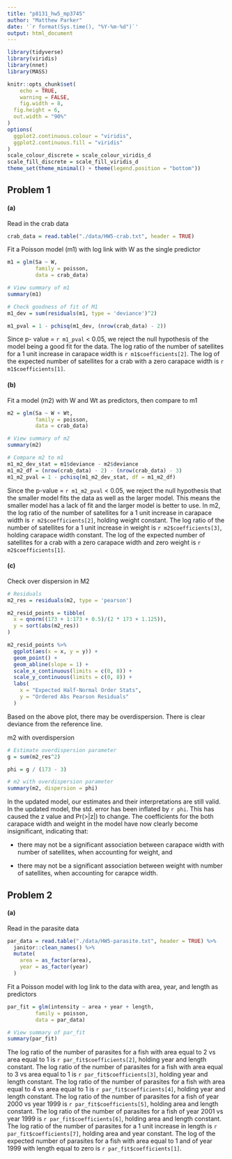 ```yaml
---
title: "p8131_hw5_mp3745"
author: "Matthew Parker"
date: '`r format(Sys.time(), "%Y-%m-%d")`'
output: html_document
---
```


```r
library(tidyverse)
library(viridis)
library(nnet)
library(MASS)

knitr::opts_chunk$set(
	echo = TRUE,
	warning = FALSE,
	fig.width = 8, 
  fig.height = 6,
  out.width = "90%"
)
options(
  ggplot2.continuous.colour = "viridis",
  ggplot2.continuous.fill = "viridis"
)
scale_colour_discrete = scale_colour_viridis_d
scale_fill_discrete = scale_fill_viridis_d
theme_set(theme_minimal() + theme(legend.position = "bottom"))
```

## Problem 1

#### (a)

Read in the crab data
```r
crab_data = read.table("./data/HW5-crab.txt", header = TRUE)
```


Fit a Poisson model (m1) with log link with W as the single predictor
```r
m1 = glm(Sa ~ W, 
         family = poisson, 
         data = crab_data) 

# View summary of m1
summary(m1)

# Check goodness of fit of M1
m1_dev = sum(residuals(m1, type = 'deviance')^2)

m1_pval = 1 - pchisq(m1_dev, (nrow(crab_data) - 2))
```

Since p- value = `r m1_pval` < 0.05, we reject the null hypothesis of the model being a good fit for the data. The log ratio of the number of satellites for a 1 unit increase in carapace width is `r m1$coefficients[2]`. The log of the expected number of satellites for a crab with a zero carapace width is `r m1$coefficients[1]`.


#### (b)

Fit a model (m2) with W and Wt as predictors, then compare to m1
```r
m2 = glm(Sa ~ W + Wt, 
         family = poisson, 
         data = crab_data) 

# View summary of m2
summary(m2)

# Compare m2 to m1
m1_m2_dev_stat = m1$deviance - m2$deviance
m1_m2_df = (nrow(crab_data) - 2) - (nrow(crab_data) - 3) 
m1_m2_pval = 1 - pchisq(m1_m2_dev_stat, df = m1_m2_df) 
```

Since the p-value = `r m1_m2_pval` < 0.05, we reject the null hypothesis that the smaller model fits the data as well as the larger model. This means the smaller model has a lack of fit and the larger model is better to use. In m2, the log ratio of the number of satellites for a 1 unit increase in carapace width is `r m2$coefficients[2]`, holding weight constant. The log ratio of the number of satellites for a 1 unit increase in weight is `r m2$coefficients[3]`, holding carapace width constant. The log of the expected number of satellites for a crab with a zero carapace width and zero weight is `r m2$coefficients[1]`.


#### (c)

Check over dispersion in M2
```r
# Residuals
m2_res = residuals(m2, type = 'pearson')

m2_resid_points = tibble(
  x = qnorm((173 + 1:173 + 0.5)/(2 * 173 + 1.125)),
  y = sort(abs(m2_res))
)

m2_resid_points %>% 
  ggplot(aes(x = x, y = y)) +
  geom_point() + 
  geom_abline(slope = 1) + 
  scale_x_continuous(limits = c(0, 8)) +
  scale_y_continuous(limits = c(0, 8)) +
  labs(
    x = "Expected Half-Normal Order Stats",
    y = "Ordered Abs Pearson Residuals"
  )
```

Based on the above plot, there may be overdispersion. There is clear deviance from the reference line.

m2 with overdispersion
```r
# Estimate overdispersion parameter
g = sum(m2_res^2)

phi = g / (173 - 3)

# m2 with overdispersion parameter
summary(m2, dispersion = phi)
```

In the updated model, our estimates and their interpretations are still valid. In the updated model, the std. error has been inflated by `r phi`. This has caused the z value and Pr(>|z|) to change. The coefficients for the both carapace width and weight in the model have now clearly become insignificant, indicating that:

* there may not be a significant association between carapace width with number of satellites, when accounting for weight, and

* there may not be a significant association between weight with number of satellites, when accounting for carapce width.


## Problem 2

#### (a)

Read in the parasite data
```r
par_data = read.table("./data/HW5-parasite.txt", header = TRUE) %>% 
  janitor::clean_names() %>% 
  mutate(
    area = as_factor(area),
    year = as_factor(year)
  )
```


Fit a Poisson model with log link to the data with area, year, and length as predictors
```r
par_fit = glm(intensity ~ area + year + length, 
         family = poisson, 
         data = par_data) 

# View summary of par_fit
summary(par_fit)
```

The log ratio of the number of parasites for a fish with area equal to 2 vs area equal to 1 is `r par_fit$coefficients[2]`, holding year and length constant. The log ratio of the number of parasites for a fish with area equal to 3 vs area equal to 1 is `r par_fit$coefficients[3]`, holding year and length constant. The log ratio of the number of parasites for a fish with area equal to 4 vs area equal to 1 is `r par_fit$coefficients[4]`, holding year and length constant. The log ratio of the number of parasites for a fish of year 2000 vs year 1999 is `r par_fit$coefficients[5]`, holding area and length constant. The log ratio of the number of parasites for a fish of year 2001 vs year 1999 is `r par_fit$coefficients[6]`, holding area and length constant. The log ratio of the number of parasites for a 1 unit increase in length is `r par_fit$coefficients[7]`, holding area and year constant. The log of the expected number of parasites for a fish with area equal to 1 and of year 1999 with length equal to zero is `r par_fit$coefficients[1]`.
